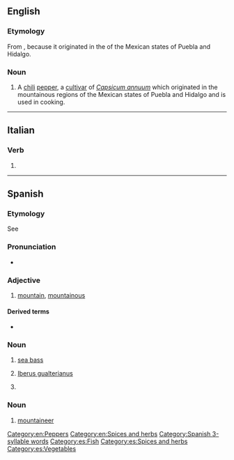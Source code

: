 {{also|Serrano}}
==English==
{{wikipedia|Serrano pepper}}

===Etymology===
From {{etyl|es|en}} {{m|en|serrano||mountainous}}, because it originated in the {{m|es|sierra|sierras|mountains}} of the Mexican states of Puebla and Hidalgo.

===Noun===
{{en-noun}}

# A [[chili]] [[pepper]], a [[cultivar]] of ''[[Capsicum annuum]]'' which originated in the mountainous regions of the Mexican states of Puebla and Hidalgo and is used in cooking.

[[Category:en:Peppers]]
[[Category:en:Spices and herbs]]

----

==Italian==

===Verb===
{{head|it|verb form}}

# {{inflection of|serrare||3|p|pres|indc|lang=it}}

----

==Spanish==

===Etymology===
See {{m|es|sierra}}

===Pronunciation===
* {{es-IPA}}

===Adjective===
{{es-adj|f=serrana}}

# [[mountain]], [[mountainous]]

====Derived terms====
* {{l|es|jamón serrano}}

===Noun===
{{es-noun|m}}

# [[sea bass]]
# {{lb|es|mollusc}} [[w:Iberus gualterianus|Iberus gualterianus]]
# {{l|en|serrano}} {{gloss|serrano chili}}

===Noun===
{{es-noun|m|f=serrana}}

# [[mountaineer]]

[[Category:Spanish 3-syllable words]]
[[Category:es:Fish]]
[[Category:es:Spices and herbs]]
[[Category:es:Vegetables]]